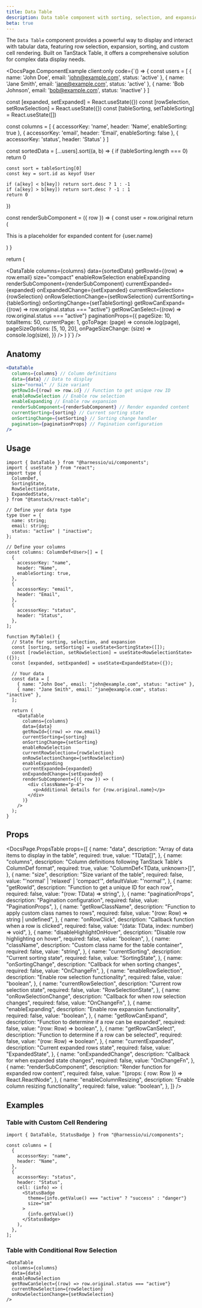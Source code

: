 ```yaml
---
title: Data Table
description: Data table component with sorting, selection, and expansion capabilities
beta: true
---
```


The `Data Table` component provides a powerful way to display and interact with tabular data, featuring row selection, expansion, sorting, and custom cell rendering. Built on TanStack Table, it offers a comprehensive solution for complex data display needs.


<DocsPage.ComponentExample
  client:only
  code={`() => {
  const users = [
    { name: 'John Doe', email: 'john@example.com', status: 'active' },
    { name: 'Jane Smith', email: 'jane@example.com', status: 'active' },
    { name: 'Bob Johnson', email: 'bob@example.com', status: 'inactive' }
  ]

const [expanded, setExpanded] = React.useState<ExpandedState>({})
const [rowSelection, setRowSelection] = React.useState<RowSelectionState>({})
const [tableSorting, setTableSorting] = React.useState<SortingState>([])

const columns = [
{
accessorKey: 'name',
header: 'Name',
enableSorting: true
},
{
accessorKey: 'email',
header: 'Email',
enableSorting: false
},
{
accessorKey: 'status',
header: 'Status'
}
]

const sortedData = [...users].sort((a, b) => {
if (tableSorting.length === 0) return 0

    const sort = tableSorting[0]
    const key = sort.id as keyof User

    if (a[key] < b[key]) return sort.desc ? 1 : -1
    if (a[key] > b[key]) return sort.desc ? -1 : 1
    return 0

})

const renderSubComponent = ({ row }) => {
const user = row.original
return (

<div>
  <p>This is a placeholder for expanded content for {user.name}</p>
</div>
) }

return (

<DataTable
  columns={columns}
  data={sortedData}
  getRowId={(row) => row.email}
  size="compact"
  enableRowSelection
  enableExpanding
  renderSubComponent={renderSubComponent}
  currentExpanded={expanded}
  onExpandedChange={setExpanded}
  currentRowSelection={rowSelection}
  onRowSelectionChange={setRowSelection}
  currentSorting={tableSorting}
  onSortingChange={setTableSorting}
  getRowCanExpand={(row) => row.original.status === "active"}
  getRowCanSelect={(row) => row.original.status === "active"}
  paginationProps={{
    pageSize: 10,
    totalItems: 50,
    currentPage: 1,
    goToPage: (page) => console.log(page),
    pageSizeOptions: [5, 10, 20],
    onPageSizeChange: (size) => console.log(size),
  }}
/>
) }`} />

## Anatomy

```jsx
<DataTable
  columns={columns} // Column definitions
  data={data} // Data to display
  size="normal" // Size variant
  getRowId={(row) => row.id} // Function to get unique row ID
  enableRowSelection // Enable row selection
  enableExpanding // Enable row expansion
  renderSubComponent={renderSubComponent} // Render expanded content
  currentSorting={sorting} // Current sorting state
  onSortingChange={setSorting} // Sorting change handler
  pagination={paginationProps} // Pagination configuration
/>
```

## Usage

```tsx
import { DataTable } from "@harnessio/ui/components";
import { useState } from "react";
import type {
  ColumnDef,
  SortingState,
  RowSelectionState,
  ExpandedState,
} from "@tanstack/react-table";

// Define your data type
type User = {
  name: string;
  email: string;
  status: "active" | "inactive";
};

// Define your columns
const columns: ColumnDef<User>[] = [
  {
    accessorKey: "name",
    header: "Name",
    enableSorting: true,
  },
  {
    accessorKey: "email",
    header: "Email",
  },
  {
    accessorKey: "status",
    header: "Status",
  },
];

function MyTable() {
  // State for sorting, selection, and expansion
  const [sorting, setSorting] = useState<SortingState>([]);
  const [rowSelection, setRowSelection] = useState<RowSelectionState>({});
  const [expanded, setExpanded] = useState<ExpandedState>({});

  // Your data
  const data = [
    { name: "John Doe", email: "john@example.com", status: "active" },
    { name: "Jane Smith", email: "jane@example.com", status: "inactive" },
  ];

  return (
    <DataTable
      columns={columns}
      data={data}
      getRowId={(row) => row.email}
      currentSorting={sorting}
      onSortingChange={setSorting}
      enableRowSelection
      currentRowSelection={rowSelection}
      onRowSelectionChange={setRowSelection}
      enableExpanding
      currentExpanded={expanded}
      onExpandedChange={setExpanded}
      renderSubComponent={({ row }) => (
        <div className="p-4">
          <p>Additional details for {row.original.name}</p>
        </div>
      )}
    />
  );
}
```

## Props

<DocsPage.PropsTable
  props={[
    {
      name: "data",
      description: "Array of data items to display in the table",
      required: true,
      value: "TData[]",
    },
    {
      name: "columns",
      description:
        "Column definitions following TanStack Table's ColumnDef format",
      required: true,
      value: "ColumnDef<TData, unknown>[]",
    },
    {
      name: "size",
      description: "Size variant of the table",
      required: false,
      value: "'normal' | 'relaxed' | 'compact'",
      defaultValue: "'normal'",
    },
    {
      name: "getRowId",
      description: "Function to get a unique ID for each row",
      required: false,
      value: "(row: TData) => string",
    },
    {
      name: "paginationProps",
      description: "Pagination configuration",
      required: false,
      value: "PaginationProps",
    },
    {
      name: "getRowClassName",
      description: "Function to apply custom class names to rows",
      required: false,
      value: "(row: Row<TData>) => string | undefined",
    },
    {
      name: "onRowClick",
      description: "Callback function when a row is clicked",
      required: false,
      value: "(data: TData, index: number) => void",
    },
    {
      name: "disableHighlightOnHover",
      description: "Disable row highlighting on hover",
      required: false,
      value: "boolean",
    },
    {
      name: "className",
      description: "Custom class name for the table container",
      required: false,
      value: "string",
    },
    {
      name: "currentSorting",
      description: "Current sorting state",
      required: false,
      value: "SortingState",
    },
    {
      name: "onSortingChange",
      description: "Callback for when sorting changes",
      required: false,
      value: "OnChangeFn<SortingState>",
    },
    {
      name: "enableRowSelection",
      description: "Enable row selection functionality",
      required: false,
      value: "boolean",
    },
    {
      name: "currentRowSelection",
      description: "Current row selection state",
      required: false,
      value: "RowSelectionState",
    },
    {
      name: "onRowSelectionChange",
      description: "Callback for when row selection changes",
      required: false,
      value: "OnChangeFn<RowSelectionState>",
    },
    {
      name: "enableExpanding",
      description: "Enable row expansion functionality",
      required: false,
      value: "boolean",
    },
    {
      name: "getRowCanExpand",
      description: "Function to determine if a row can be expanded",
      required: false,
      value: "(row: Row<TData>) => boolean",
    },
    {
      name: "getRowCanSelect",
      description: "Function to determine if a row can be selected",
      required: false,
      value: "(row: Row<TData>) => boolean",
    },
    {
      name: "currentExpanded",
      description: "Current expanded rows state",
      required: false,
      value: "ExpandedState",
    },
    {
      name: "onExpandedChange",
      description: "Callback for when expanded state changes",
      required: false,
      value: "OnChangeFn<ExpandedState>",
    },
    {
      name: "renderSubComponent",
      description: "Render function for expanded row content",
      required: false,
      value: "(props: { row: Row<TData> }) => React.ReactNode",
    },
    {
      name: "enableColumnResizing",
      description: "Enable column resizing functionality",
      required: false,
      value: "boolean",
    },
  ]}
/>

## Examples

### Table with Custom Cell Rendering

```tsx
import { DataTable, StatusBadge } from "@harnessio/ui/components";

const columns = [
  {
    accessorKey: "name",
    header: "Name",
  },
  {
    accessorKey: "status",
    header: "Status",
    cell: (info) => (
      <StatusBadge
        theme={info.getValue() === "active" ? "success" : "danger"}
        size="sm"
      >
        {info.getValue()}
      </StatusBadge>
    ),
  },
];
```

### Table with Conditional Row Selection

```tsx
<DataTable
  columns={columns}
  data={data}
  enableRowSelection
  getRowCanSelect={(row) => row.original.status === "active"}
  currentRowSelection={rowSelection}
  onRowSelectionChange={setRowSelection}
/>
```
